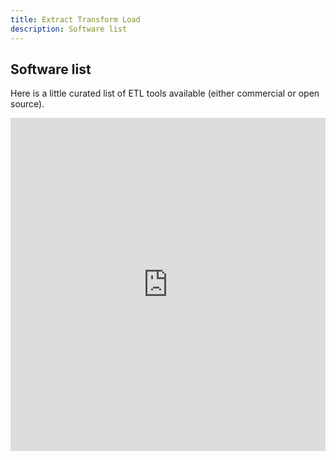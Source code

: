 ```yaml
---
title: Extract Transform Load
description: Software list
---
```


## Software list

Here is a little curated list of ETL tools available (either commercial or open source).

<iframe 
  className="airtable-embed" 
  src="https://airtable.com/embed/shrQWDv1RMzEE17tb?backgroundColor=red&viewControls=on" 
  frameBorder="0" 
  width="100%" 
  height="533" 
  style={{background: 'transparent', border: '1px solid #ccc'}}
/>

This list may be completed as I find different tools, and probably some comparison tables will be added too.

